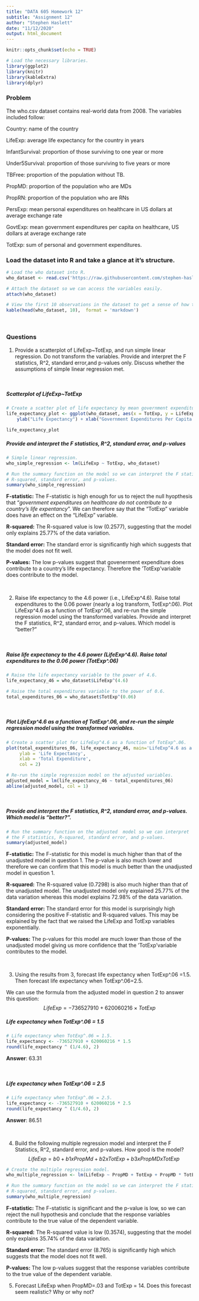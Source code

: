 ```yaml
---
title: "DATA 605 Homework 12"
subtitle: "Assignment 12"
author: "Stephen Haslett"
date: "11/12/2020"
output: html_document
---
```


```r
knitr::opts_chunk$set(echo = TRUE)

# Load the necessary libraries.
library(ggplot2)
library(knitr)
library(kableExtra)
library(dplyr)
```

### Problem
The who.csv dataset contains real-world data from 2008. The variables included follow:

Country: name of the country

LifeExp: average life expectancy for the country in years

InfantSurvival: proportion of those surviving to one year or more

Under5Survival: proportion of those surviving to five years or more

TBFree: proportion of the population without TB.

PropMD: proportion of the population who are MDs

PropRN: proportion of the population who are RNs

PersExp: mean personal expenditures on healthcare in US dollars at average exchange rate

GovtExp: mean government expenditures per capita on healthcare, US dollars at average exchange rate

TotExp: sum of personal and government expenditures.


### Load the dataset into R and take a glance at it's structure.
```r
# Load the who dataset into R.
who_dataset <- read.csv('https://raw.githubusercontent.com/stephen-haslett/data605/data605-week-12/who.csv')

# Attach the dataset so we can access the variables easily.
attach(who_dataset)

# View the first 10 observations in the dataset to get a sense of how the data is structured.
kable(head(who_dataset, 10),  format = 'markdown')
``` 

\ 

### Questions

1. Provide a scatterplot of LifeExp~TotExp, and run simple linear regression. Do not transform the variables. Provide and interpret the F statistics, R^2, standard error,and p-values only. Discuss whether the assumptions of simple linear regression met.

\ 

##### Scatterplot of LifeExp~TotExp

```r
# Create a scatter plot of life expectancy by mean government expenditures per capita on healthcare.
life_expectancy_plot <- ggplot(who_dataset, aes(x = TotExp, y = LifeExp)) + geom_point(color = "salmon") +
    ylab("Life Expectancy") + xlab("Government Expenditures Per Capita on Healthcare")

life_expectancy_plot
```


##### Provide and interpret the F statistics, R^2, standard error, and p-values

```r
# Simple linear regression.
who_simple_regression <- lm(LifeExp ~ TotExp, who_dataset)

# Run the summary function on the model so we can interpret the F statistics, 
# R-squared, standard error, and p-values.
summary(who_simple_regression)
```

**F-statistic:** The F-statistic is high enough for us to reject the null hyopthesis that "_government expenditures on healthcare do not contribute to a country’s life expentancy_". We can therefore say that the "TotExp" variable does have an effect on the "LifeExp" variable.

**R-squared:** The R-squared value is low (0.2577), suggesting that the model only explains 25.77% of the data variation.

**Standard error:** The standard error is significantly high which suggests that the model does not fit well. 

**P-values:** The low p-values suggest that govenerment expenditure does contribute to a country's life expectancy. Therefore the 'TotExp'variable does contribute to the model. 

\ 


2. Raise life expectancy to the 4.6 power (i.e., LifeExp^4.6). Raise total expenditures to the 0.06 power (nearly a log transform, TotExp^.06). Plot LifeExp^4.6 as a function of TotExp^.06, and re-run the simple regression model using the transformed variables. Provide and interpret the F statistics, R^2, standard error, and p-values. Which model is "better?"

\ 

##### Raise life expectancy to the 4.6 power (LifeExp^4.6). Raise total expenditures to the 0.06 power (TotExp^.06)

```r
# Raise the life expectancy variable to the power of 4.6.
life_expectancy_46 = who_dataset$LifeExp^(4.6)

# Raise the total expenditures variable to the power of 0.6.
total_expenditures_06 = who_dataset$TotExp^(0.06)
```

\ 

##### Plot LifeExp^4.6 as a function of TotExp^.06, and re-run the simple regression model using the transformed variables.

```r
# Create a scatter plot for LifeExp^4.6 as a function of TotExp^.06.
plot(total_expenditures_06, life_expectancy_46, main='LifeExp^4.6 as a function of TotExp^.06',
     ylab = 'Life Expectancy',
     xlab = 'Total Expenditure',
     col = 2)

# Re-run the simple regression model on the adjusted variables.
adjusted_model = lm(life_expectancy_46 ~ total_expenditures_06)
abline(adjusted_model, col = 1)
```

\ 

##### Provide and interpret the F statistics, R^2, standard error, and p-values. Which model is "better?".

```r
# Run the summary function on the adjusted  model so we can interpret
# the F statistics, R-squared, standard error, and p-values.
summary(adjusted_model)
```

**F-statistic:** The F-statistic for this model is much higher than that of the unadjusted model in question 1. The p-value is also much lower and therefore we can confirm that this model is much better than the unadjusted model in question 1.

**R-squared:** The R-squared value (0.7298) is also much higher than that of the unadjusted model. The unadjusted model only explained 25.77% of the data variation whereas this model explains 72.98% of the data variation.

**Standard error:** The standard error for this model is surprisingly high considering the positive F-statistic and R-squared values. This may be explained by the fact that we raised the LifeExp and TotExp variables exponentially.

**P-values:** The p-values for this model are much lower than those of the unadjusted model giving us more confidence that the 'TotExp'variable contributes to the model.

\ 

3. Using the results from 3, forecast life expectancy when TotExp^.06 =1.5. Then forecast life expectancy when TotExp^.06=2.5.

We can use the formula from the adjusted model in question 2 to answer this question: $$LifeExp = -736527910 + 620060216 \times TotExp$$

##### Life expectancy when TotExp^.06 = 1.5

```r
# Life expectancy when TotExp^.06 = 1.5.
life_expectancy <- -736527910 + 620060216 * 1.5
round(life_expectancy ^ (1/4.6), 2)
```

**Answer**: 63.31

\ 

##### Life expectancy when TotExp^.06 = 2.5

```r
# Life expectancy when TotExp^.06 = 2.5.
life_expectancy <- -736527910 + 620060216 * 2.5
round(life_expectancy ^ (1/4.6), 2)
```

**Answer**: 86.51

\ 

4. Build the following multiple regression model and interpret the F Statistics, R^2, standard error, and p-values. How good is the model?
$$LifeExp = b0+b1 x PropMd + b2 x TotExp + b3 x PropMD x TotExp$$

```r
# Create the multiple regression model.
who_multiple_regression <- lm(LifeExp ~ PropMD + TotExp + PropMD * TotExp, who_dataset)

# Run the summary function on the model so we can interpret the F statistics, 
# R-squared, standard error, and p-values.
summary(who_multiple_regression)
```

**F-statistic:** The F-statistic is significant and the p-value is low, so we can reject the null hypothesis and conclude that the response variables contribute to the true value of the dependent variable. 


**R-squared:** The R-squared value is low (0.3574), suggesting that the model only explains 35.74% of the data variation.

**Standard error:** The standard error (8.765) is significantly high which suggests that the model does not fit well. 

**P-values:** The low p-values suggest that the response variables contribute to the true value of the dependent variable. 


5. Forecast LifeExp when PropMD=.03 and TotExp = 14. Does this forecast seem realistic? Why or why not?







